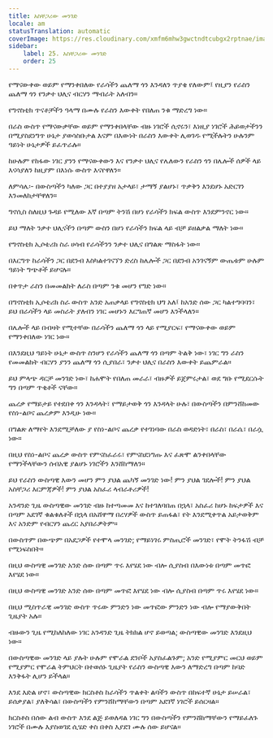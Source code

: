 ```yaml
---
title: አስቸጋሪው መንገድ
locale: am
statusTranslation: automatic
coverImage: https://res.cloudinary.com/xmfm6mhw3gwctndtcubgx2rptnae/image/upload/v1741354419/small_cover_la_gran_rebelion_28716e29d2.webp
sidebar:
    label: 25. አስቸጋሪው መንገድ
    order: 25
---
```

የማናውቀው ወይም የማንቀበለው የራሳችን ጨለማ ጎን እንዳለን ጥያቄ የለውም፤ የዚያን የራስን ጨለማ ጎን የንቃተ ህሊና ብርሃን ማብራት አለብን።

የግኖስቲክ ጥናቶቻችን ዓላማ በሙሉ የራስን እውቀት የበለጠ ንቁ ማድረግ ነው።

በራስ ውስጥ የማናውቃቸው ወይም የማንቀበላቸው ብዙ ነገሮች ሲኖሩን፣ እነዚያ ነገሮች ሕይወታችንን በሚያስደነግጥ ሁኔታ ያወሳስቡታል እናም በእውነት በራስን እውቀት ሊወገዱ የሚችሉትን ሁሉንም ዓይነት ሁኔታዎች ይፈጥራሉ።

ከሁሉም የከፋው ነገር ያንን የማናውቀውን እና የንቃተ ህሊና የሌለውን የራስን ጎን በሌሎች ሰዎች ላይ እናሳያለን ከዚያም በእነሱ ውስጥ እናየዋለን።

ለምሳሌ፡- በውስጣችን ካለው ጋር በተያያዘ አታላይ፣ ታማኝ ያልሆኑ፣ ጥቃቅን እንደሆኑ አድርገን እንመለከታቸዋለን።

ግኖሲስ ስለዚህ ጉዳይ የሚለው እኛ በጣም ትንሽ በሆነ የራሳችን ክፍል ውስጥ እንደምንኖር ነው።

ይህ ማለት ንቃተ ህሊናችን በጣም ውስን በሆነ የራሳችን ክፍል ላይ ብቻ ይዘልቃል ማለት ነው።

የግኖስቲክ ኢሶቴሪክ ስራ ሀሳብ የራሳችንን ንቃተ ህሊና በግልጽ ማስፋት ነው።

በእርግጥ ከራሳችን ጋር በደንብ እስካልተገናኘን ድረስ ከሌሎች ጋር በደንብ አንገናኝም ውጤቱም ሁሉም ዓይነት ግጭቶች ይሆናሉ።

በቀጥታ ራስን በመመልከት ለራስ በጣም ንቁ መሆን የግድ ነው።

በግኖስቲክ ኢሶቴሪክ ስራ ውስጥ አንድ አጠቃላይ የግኖስቲክ ህግ አለ፤ ከአንድ ሰው ጋር ካልተግባባን፣ ይህ በራሳችን ላይ መስራት ያለብን ነገር መሆኑን እርግጠኛ መሆን እንችላለን።

በሌሎች ላይ በብዛት የሚተቸው በራሳችን ጨለማ ጎን ላይ የሚያርፍ፣ የማናውቀው ወይም የማንቀበለው ነገር ነው።

በእንደዚህ ዓይነት ሁኔታ ውስጥ ስንሆን የራሳችን ጨለማ ጎን በጣም ትልቅ ነው፣ ነገር ግን ራስን የመመልከት ብርሃን ያንን ጨለማ ጎን ሲያበራ፣ ንቃተ ህሊና በራስን እውቀት ይጨምራል።

ይህ ምላጭ ዳርቻ መንገድ ነው፣ ከሐሞት የበለጠ መራራ፣ ብዙዎች ይጀምሩታል፣ ወደ ግቡ የሚደርሱት ግን በጣም ጥቂቶች ናቸው።

ጨረቃ የማይታይ የተደበቀ ጎን እንዳላት፣ የማይታወቅ ጎን እንዳላት ሁሉ፣ በውስጣችን በምንሸከመው የስነ-ልቦና ጨረቃም እንዲሁ ነው።

በግልጽ ለማየት እንደሚቻለው ያ የስነ-ልቦና ጨረቃ የተገነባው በራስ ወዳድነት፣ በራስ፣ በራሴ፣ በራሷ ነው።

በዚህ የስነ-ልቦና ጨረቃ ውስጥ የምናስፈራሩ፣ የምናስደነግጡ እና ፈጽሞ ልንቀበላቸው የማንችላቸውን ሰብአዊ ያልሆኑ ነገሮችን እንሸከማለን።

ይህ የራስን ውስጣዊ እውን መሆን ምን ያህል ጨካኝ መንገድ ነው! ምን ያህል ገደሎች! ምን ያህል አስቸጋሪ እርምጃዎች! ምን ያህል አስፈሪ ላብራቶሪዎች!

አንዳንድ ጊዜ ውስጣዊው መንገድ ብዙ ከተጣመመ እና ከተገለባበጠ በኋላ፣ አስፈሪ ከሆኑ ከፍታዎች እና በጣም አደገኛ ቁልቁለቶች በኋላ በአሸዋማ በረሃዎች ውስጥ ይጠፋል፣ የት እንደሚቀጥል አይታወቅም እና አንድም የብርሃን ጨረር አያበራዎትም።

በውስጥም በውጭም በአደጋዎች የተሞላ መንገድ; የማይነገሩ ምስጢሮች መንገድ፣ የሞት ትንፋሽ ብቻ የሚነፍስበት።

በዚህ ውስጣዊ መንገድ አንድ ሰው በጣም ጥሩ እየሄደ ነው ብሎ ሲያስብ በእውነቱ በጣም መጥፎ እየሄደ ነው።

በዚህ ውስጣዊ መንገድ አንድ ሰው በጣም መጥፎ እየሄደ ነው ብሎ ሲያስብ በጣም ጥሩ እየሄደ ነው።

በዚህ ሚስጥራዊ መንገድ ውስጥ ጥሩው ምንድን ነው መጥፎው ምንድን ነው ብሎ የማያውቅበት ጊዜያት አሉ።

ብዙውን ጊዜ የሚከለከለው ነገር አንዳንድ ጊዜ ትክክል ሆኖ ይወጣል; ውስጣዊው መንገድ እንደዚህ ነው።

በውስጣዊው መንገድ ላይ ያሉት ሁሉም የሞራል ደንቦች አያስፈልጉም; አንድ የሚያምር መርህ ወይም የሚያምር የሞራል ትምህርት በተወሰኑ ጊዜያት የራስን ውስጣዊ እውን ለማድረግ በጣም ከባድ እንቅፋት ሊሆን ይችላል።

እንደ እድል ሆኖ፣ ውስጣዊው ክርስቶስ ከራሳችን ጥልቀት ልባችን ውስጥ በከፍተኛ ሁኔታ ይሠራል፣ ይሰቃያል፣ ያለቅሳል፣ በውስጣችን የምንሸከማቸውን በጣም አደገኛ ነገሮች ይሰርዛል።

ክርስቶስ በሰው ልብ ውስጥ እንደ ልጅ ይወለዳል ነገር ግን በውስጣችን የምንሸከማቸውን የማይፈለጉ ነገሮች በሙሉ እያስወገደ ሲሄድ ቀስ በቀስ እያደገ ሙሉ ሰው ይሆናል።

